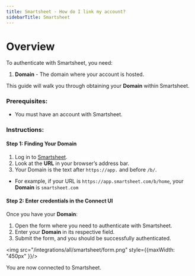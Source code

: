 ```yaml
---
title: Smartsheet - How do I link my account?
sidebarTitle: Smartsheet
---
```


# Overview

To authenticate with Smartsheet, you need:
1. **Domain** - The domain where your account is hosted.

This guide will walk you through obtaining your **Domain** within Smartsheet.

### Prerequisites:

- You must have an account with Smartsheet.

### Instructions:

#### Step 1: Finding Your Domain
1. Log in to [Smartsheet](https://app.smartsheet.com/).  
2. Look at the **URL** in your browser’s address bar.
3. Your Domain is the text after `https://app.` and before `/b/`.
- For example, if your URL is `https://app.smartsheet.com/b/home`, your **Domain** is `smartsheet.com`

#### Step 2: Enter credentials in the Connect UI

Once you have your **Domain**:
1. Open the form where you need to authenticate with Smartsheet.
2. Enter your **Domain** in its respective field.
3. Submit the form, and you should be successfully authenticated.

<img src="/integrations/all/smartsheet/form.png" style={{maxWidth: "450px" }}/>

You are now connected to Smartsheet.